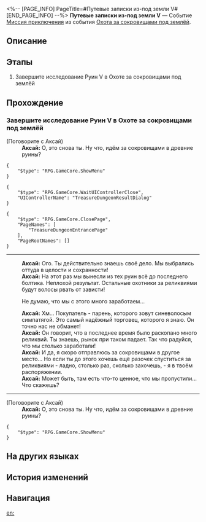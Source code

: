 <%-- [PAGE_INFO]
PageTitle=#Путевые записки из-под земли V#
[END_PAGE_INFO] --%>
{{Дополнить|Диалоги.}}
{{Миссия Инфобокс
|id              = 8012105
|Название        = 
|Изображение     = Миссия Путевые записки из-под земли V.png
|Тип             = Миссия приключения
|Событие         = Охота за сокровищами под землёй
|Глава           = 
|Условия         = Завершена [[Миссия приключения]] «[[Путевые записки из-под земли IV]]»
|Персонажи       = Аксай; Первопроходец
|СтартЛокация    = [[Ярило-VI]] — [[Большая шахта]]
|Мир             = Ярило-VI
|Предыдущая      = Путевые записки из-под земли IV
|Следующая       = 
|Награды         = Кредиты*10 000
}}
'''Путевые записки из-под земли V''' — Событие [[Миссия приключения]] из события [[Охота за сокровищами под землёй]].

==Описание==
{{Описание|<!--официальное описание из Перекрёстка судеб-->}}

==Этапы==
# Завершите исследование Руин V в Охоте за сокровищами под землёй

==Прохождение==
{{Дополнить}}
===Завершите исследование Руин V в Охоте за сокровищами под землёй===
{{Описание миссии|тип=Миссия приключения|локация=Большая шахта|Аксай раскопал последние древние руины, кажется, они опаснее всех остальных... Завершите своё путешествие в поисках сокровищ!}}
{{Диалог Начало}}

;(Поговорите с Аксай)
:'''Аксай:''' О, это снова ты. Ну что, идём за сокровищами в древние руины?
<pre>{
	"$type": "RPG.GameCore.ShowMenu"
}</pre>
<pre>{
	"$type": "RPG.GameCore.WaitUIControllerClose",
	"UIControllerName": "TreasureDungeonResultDialog"
}</pre>
<pre>{
	"$type": "RPG.GameCore.ClosePage",
	"PageNames": [
		"TreasureDungeonEntrancePage"
	],
	"PageRootNames": []
}</pre>
:<!--0.5-second delay-->
----
:'''Аксай:''' Ого. Ты действительно знаешь своё дело. Мы выбрались оттуда в целости и сохранности!
:'''Аксай:''' На этот раз мы вынесли из тех руин всё до последнего болтика. Неплохой результат. Остальные охотники за реликвиями будут волосы рвать от зависти!
:{{Диалог|Стрелка}} Не думаю, что мы с этого много заработаем...
:'''Аксай:''' Хм... Покупатель - парень, которого зовут синеволосым симпатягой. Это самый надёжный торговец, которого я знаю. Он точно нас не обманет!
:'''Аксай:''' Он говорит, что в последнее время было раскопано много реликвий. Ты знаешь, рынок при таком падает. Так что радуйся, что мы столько заработали!
:'''Аксай:''' И да, я скоро отправлюсь за сокровищами в другое место... Но если ты до этого хочешь ещё разочек спуститься за реликвиями - ладно, столько раз, сколько захочешь, - я в твоём распоряжении.
:'''Аксай:''' Может быть, там есть что-то ценное, что мы пропустили... Что скажешь?
----

;(Поговорите с Аксай)
:'''Аксай:''' О, это снова ты. Ну что, идём за сокровищами в древние руины?
<pre>{
	"$type": "RPG.GameCore.ShowMenu"
}</pre>
{{Диалог Конец}}

==На других языках==
{{На других языках
|en   = Underground Travelogue (V)
|zhs  = 地城游记•其五
|zht  = 地城遊記•其五
|ja   = 地下遺跡探遊記・五
|ko   = 지하 여행기•5
|es   = Diario de un viaje subterráneo&nbsp;V
|fr   = Voyage au centre de la terre (V)
|ru   = Путевые записки из-под земли V
|th   = บันทึกการเดินทางในเมืองใต้ดิน 5
|vi   = Du Ký Thành Ngầm 5
|de   = Untergrund-Reisebericht (Teil 5)
|id   = Catatan Perjalanan Bawah Tanah (Bagian 5)
|pt   = Diário de Viagem do Subterrâneo (V)
}}

==История изменений==
{{История изменений|3.5}}

==Навигация==
{{Миссия приключения Навбокс|Глава }}

[[en:]]
